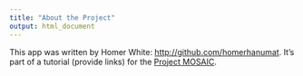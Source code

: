 ```yaml
---
title: "About the Project"
output: html_document
---
```


This app was written by Homer White:  <http://github.com/homerhanumat>.  It's part of a tutorial (provide links) for the [Project MOSAIC](http://mosaic-web.org/).
